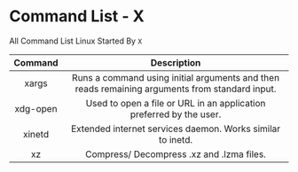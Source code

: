 # Command List - X

All Command List Linux Started By `X`

| Command  |                                          Description                                           |
| :------: | :--------------------------------------------------------------------------------------------: |
|  xargs   | Runs a command using initial arguments and then reads remaining arguments from standard input. |
| xdg-open |              Used to open a file or URL in an application preferred by the user.               |
|  xinetd  |                   Extended internet services daemon. Works similar to inetd.                   |
|    xz    |                           Compress/ Decompress .xz and .lzma files.                            |
